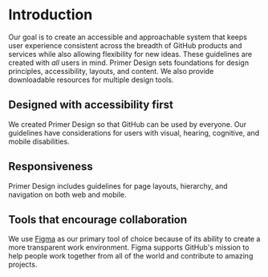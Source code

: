 # Introduction

Our goal is to create an accessible and approachable system that keeps user experience consistent across the breadth of GitHub products and services while also allowing flexibility for new ideas. These guidelines are created with *all* users in mind. Primer Design sets foundations for design principles, accessibility, layouts, and content. We also provide downloadable resources for multiple design tools.

## Designed with accessibility first
We created Primer Design so that GitHub can be used by everyone. Our guidelines have considerations for users with visual, hearing, cognitive, and mobile disabilities.


## Responsiveness
Primer Design includes guidelines for page layouts, hierarchy, and navigation on both web and mobile.


## Tools that encourage collaboration
We use [Figma](http://figma.com) as our primary tool of choice because of its ability to create a more transparent work environment. Figma supports GitHub's mission to help people work together from all of the world and contribute to amazing projects.

